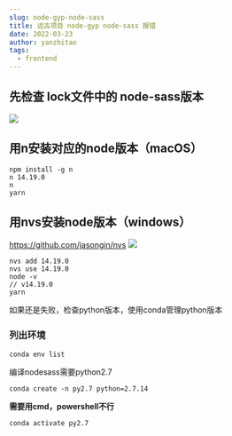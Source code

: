 ```yaml
---
slug: node-gyp-node-sass
title: 远古项目 node-gyp node-sass 报错
date: 2022-03-23
author: yanzhitao
tags:
  - frontend
---
```

## 先检查 lock文件中的 node-sass版本

![](https://cdn.jsdelivr.net/gh/crexk/pic-archive@main/picgo/20220323100606.png)

## 用n安装对应的node版本（macOS）

```
npm install -g n
n 14.19.0
n
yarn

```

## 用nvs安装node版本（windows）

https://github.com/jasongin/nvs
![](https://cdn.jsdelivr.net/gh/crexk/pic-archive@main/picgo/20220323100648.png)


```
nvs add 14.19.0 
nvs use 14.19.0 
node -v
// v14.19.0
yarn
```


如果还是失败，检查python版本，使用conda管理python版本


### 列出环境

`conda env list`

编译nodesass需要python2.7

`conda create -n py2.7 python=2.7.14`

**需要用cmd，powershell不行**

`conda activate py2.7`

